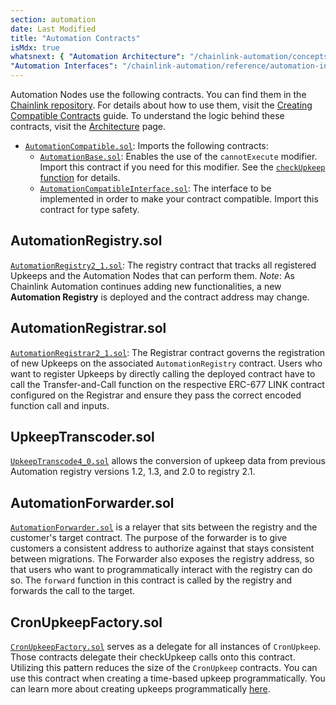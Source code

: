 ```yaml
---
section: automation
date: Last Modified
title: "Automation Contracts"
isMdx: true
whatsnext: { "Automation Architecture": "/chainlink-automation/concepts/automation-architecture",
"Automation Interfaces": "/chainlink-automation/reference/automation-interfaces" }
---
```


Automation Nodes use the following contracts. You can find them in the [Chainlink repository](https://github.com/smartcontractkit/chainlink/tree/contracts-v1.3.0/contracts/src/v0.8/automation). For details about how to use them, visit the [Creating Compatible Contracts](/chainlink-automation/guides/compatible-contracts) guide. To understand the logic behind these contracts, visit the [Architecture](/chainlink-automation/concepts/automation-architecture) page.

- [`AutomationCompatible.sol`](https://github.com/smartcontractkit/chainlink/blob/contracts-v1.3.0/contracts/src/v0.8/automation/AutomationCompatible.sol): Imports the following contracts:
  - [`AutomationBase.sol`](https://github.com/smartcontractkit/chainlink/blob/contracts-v1.3.0/contracts/src/v0.8/automation/AutomationBase.sol): Enables the use of the `cannotExecute` modifier. Import this contract if you need for this modifier. See the [`checkUpkeep` function](/chainlink-automation/reference/automation-interfaces#checkupkeep-function) for details.
  - [`AutomationCompatibleInterface.sol`](https://github.com/smartcontractkit/chainlink/blob/contracts-v1.3.0/contracts/src/v0.8/automation/interfaces/AutomationCompatibleInterface.sol): The interface to be implemented in order to make your contract compatible. Import this contract for type safety.

## AutomationRegistry.sol

[`AutomationRegistry2_1.sol`](https://github.com/smartcontractkit/chainlink/blob/contracts-v1.3.0/contracts/src/v0.8/automation/v2_1/KeeperRegistry2_1.sol): The registry contract that tracks all registered Upkeeps and the Automation Nodes that can perform them. _Note_: As Chainlink Automation continues adding new functionalities, a new **Automation Registry** is deployed and the contract address may change.

## AutomationRegistrar.sol

[`AutomationRegistrar2_1.sol`](https://github.com/smartcontractkit/chainlink/blob/contracts-v1.3.0/contracts/src/v0.8/automation/v2_1/AutomationRegistrar2_1.sol): The Registrar contract governs the registration of new Upkeeps on the associated `AutomationRegistry` contract. Users who want to register Upkeeps by directly calling the deployed contract have to call the Transfer-and-Call function on the respective ERC-677 LINK contract configured on the Registrar and ensure they pass the correct encoded function call and inputs.

## UpkeepTranscoder.sol

[`UpkeepTranscode4_0.sol`](https://github.com/smartcontractkit/chainlink/blob/contracts-v1.3.0/contracts/src/v0.8/automation/v2_1/UpkeepTranscoder4_0.sol) allows the conversion of upkeep data from previous Automation registry versions 1.2, 1.3, and 2.0 to registry 2.1.

## AutomationForwarder.sol

[`AutomationForwarder.sol`](https://github.com/smartcontractkit/chainlink/blob/contracts-v1.3.0/contracts/src/v0.8/automation/AutomationForwarder.sol) is a relayer that sits between the registry and the customer's target contract. The purpose of the forwarder is to give customers a consistent address to authorize against that stays consistent between migrations. The Forwarder also exposes the registry address, so that users who want to programmatically interact with the registry can do so. The `forward` function in this contract is called by the registry and forwards the call to the target.

## CronUpkeepFactory.sol

[`CronUpkeepFactory.sol`](https://github.com/smartcontractkit/chainlink/blob/f6256c3b6ea64a91aadc9ac7df30e9bf35dca557/contracts/src/v0.8/automation/upkeeps/CronUpkeepFactory.sol) serves as a delegate for all instances of `CronUpkeep`. Those contracts delegate their checkUpkeep calls onto this contract. Utilizing this pattern reduces the size of the `CronUpkeep` contracts. You can use this contract when creating a time-based upkeep programmatically. You can learn more about creating upkeeps programmatically [here](/chainlink-automation/guides/register-upkeep-in-contract).

